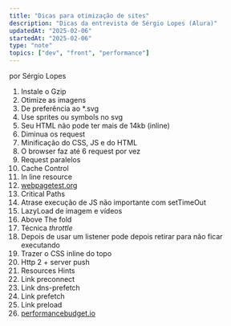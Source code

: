 ```yaml
---
title: "Dicas para otimização de sites"
description: "Dicas da entrevista de Sérgio Lopes (Alura)"
updatedAt: "2025-02-06"
startedAt: "2025-02-06"
type: "note"
topics: ["dev", "front", "performance"]
---
```


por Sérgio Lopes

1.  Instale o Gzip
2.  Otimize as imagens
3.  De preferência ao \*.svg
4.  Use sprites ou symbols no svg
5.  Seu HTML não pode ter mais de 14kb (inline)
6.  Diminua os request
7.  Minificação do CSS, JS e do HTML
8.  O browser faz até 6 request por vez
9.  Request paralelos
10.  Cache Control
11.  In line resource
12.  [webpagetest.org](http://webpagetest.org)
13.  Critical Paths
14.  Atrase execução de JS não importante com setTimeOut
15.  LazyLoad de imagem e vídeos
16.  Above The fold
17.  Técnica _throttle_
18.  Depois de usar um listener pode depois retirar para não ficar executando
19.  Trazer o CSS inline do topo
20.  Http 2 + server push
21.  Resources Hints
22.  Link preconnect
23.  Link dns-prefetch
24.  Link prefetch
25.  Link preload
26.  [performancebudget.io](http://performancebudget.io)
